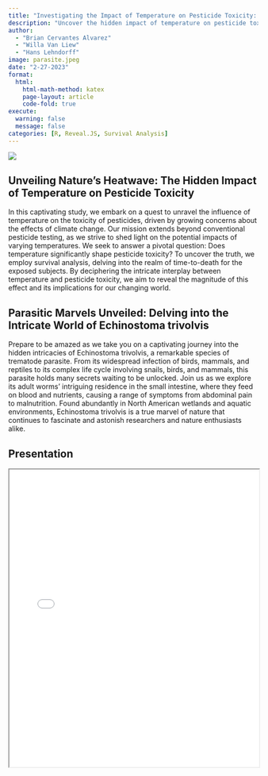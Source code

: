 ```yaml
---
title: "Investigating the Impact of Temperature on Pesticide Toxicity: A Survival Analysis Approach"
description: "Uncover the hidden impact of temperature on pesticide toxicity in a captivating quest that reveals the implications for our changing world."
author: 
  - "Brian Cervantes Alvarez"
  - "Willa Van Liew"
  - "Hans Lehndorff"
image: parasite.jpeg
date: "2-27-2023"
format:
  html:
    html-math-method: katex
    page-layout: article
    code-fold: true
execute: 
  warning: false
  message: false
categories: [R, Reveal.JS, Survival Analysis]
---
```


![](parasite.jpeg)


## Unveiling Nature's Heatwave: The Hidden Impact of Temperature on Pesticide Toxicity

In this captivating study, we embark on a quest to unravel the influence of temperature on the toxicity of pesticides, driven by growing concerns about the effects of climate change. Our mission extends beyond conventional pesticide testing, as we strive to shed light on the potential impacts of varying temperatures. We seek to answer a pivotal question: Does temperature significantly shape pesticide toxicity? To uncover the truth, we employ survival analysis, delving into the realm of time-to-death for the exposed subjects. By deciphering the intricate interplay between temperature and pesticide toxicity, we aim to reveal the magnitude of this effect and its implications for our changing world.

## Parasitic Marvels Unveiled: Delving into the Intricate World of Echinostoma trivolvis
Prepare to be amazed as we take you on a captivating journey into the hidden intricacies of Echinostoma trivolvis, a remarkable species of trematode parasite. From its widespread infection of birds, mammals, and reptiles to its complex life cycle involving snails, birds, and mammals, this parasite holds many secrets waiting to be unlocked. Join us as we explore its adult worms' intriguing residence in the small intestine, where they feed on blood and nutrients, causing a range of symptoms from abdominal pain to malnutrition. Found abundantly in North American wetlands and aquatic environments, Echinostoma trivolvis is a true marvel of nature that continues to fascinate and astonish researchers and nature enthusiasts alike.

## Presentation

<iframe src="SurvivalAnalysis_Parasites.html" title="Parsite Reveal.Js" width="100%" height="600"></iframe>
